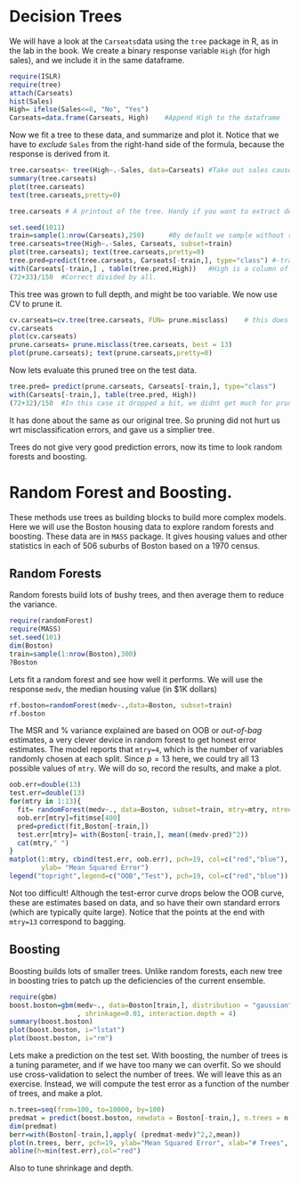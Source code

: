 
Decision Trees
==============================
We will have a look at the `Carseats`data using the `tree` package in R, as in the lab in the book.
We create a binary response variable `High` (for high sales), and we include it in the same dataframe.

```r
require(ISLR)
require(tree)
attach(Carseats)
hist(Sales)
High= ifelse(Sales<=8, "No", "Yes")
Carseats=data.frame(Carseats, High)    #Append High to the dataframe
```

Now we fit a tree to these data, and summarize and plot it. Notice that we have to _exclude_ `Sales` from the right-hand side of the formula, because the response is derived from it.

```r
tree.carseats<- tree(High~.-Sales, data=Carseats) #Take out sales cause is what we are predicting with "High".
summary(tree.carseats)
plot(tree.carseats)
text(tree.carseats,pretty=0)
```

```r
tree.carseats # A printout of the tree. Handy if you want to extract details for other purposes.
```

```r
set.seed(1011)
train=sample(1:nrow(Carseats),250)      #By default we sample without replacement.
tree.carseats=tree(High~.-Sales, Carseats, subset=train)
plot(tree.carseats); text(tree.carseats,pretty=0)
tree.pred=predict(tree.carseats, Carseats[-train,], type="class") #-train will leave our test observations, type="class" for labels
with(Carseats[-train,] , table(tree.pred,High))   #High is a column of Carseats, and we want the testing values
(72+33)/150  #Correct divided by all.
```
This tree was grown to full depth, and might be too variable. We now use CV to prune it.

```r
cv.carseats=cv.tree(tree.carseats, FUN= prune.misclass)    # this does cross validation
cv.carseats
plot(cv.carseats)
prune.carseats= prune.misclass(tree.carseats, best = 13)
plot(prune.carseats); text(prune.carseats,pretty=0)
```

Now lets evaluate this pruned tree on the test data.

```r
tree.pred= predict(prune.carseats, Carseats[-train,], type="class")
with(Carseats[-train,], table(tree.pred, High))
(72+32)/150  #In this case it dropped a bit, we didnt get much for pruning
```
It has done about the same as our original tree. So pruning did not hurt us wrt misclassification errors, and gave us a simplier tree.

Trees do not give very good prediction errors, now its time to look random forests and boosting.

Random Forest and Boosting.
===================================

These methods use trees as building blocks to build more complex models. Here we will use the Boston housing data to explore random forests and boosting. These data are in `MASS` package.
It gives housing values and other statistics in each of 506 suburbs of Boston based on a 1970 census.

Random Forests
------------
Random forests build lots of bushy trees, and then average them to reduce the variance.

```r
require(randomForest)
require(MASS)
set.seed(101)
dim(Boston)
train=sample(1:nrow(Boston),300)
?Boston
```
Lets fit a random forest and see how well it performs. We will use the response `medv`, the median housing value (in \$1K dollars)

```r
rf.boston=randomForest(medv~.,data=Boston, subset=train)
rf.boston
```
The MSR and % variance explained are based on OOB or _out-of-bag_ estimates, a very clever device in random forest to get honest error estimates. The model reports that `mtry=4`, which is the number of variables randomly chosen at each split. Since $p=13$ here, we could try all 13 possible values of `mtry`. We will do so, record the results, and make a plot.

```r
oob.err=double(13)
test.err=double(13)
for(mtry in 1:13){
  fit= randomForest(medv~., data=Boston, subset=train, mtry=mtry, ntree=400)
  oob.err[mtry]=fit$mse[400]
  pred=predict(fit,Boston[-train,])
  test.err[mtry]= with(Boston[-train,], mean((medv-pred)^2))
  cat(mtry," ")
}
matplot(1:mtry, cbind(test.err, oob.err), pch=19, col=c("red","blue"), type="b", 
        ylab= "Mean Squared Error")
legend("topright",legend=c("OOB","Test"), pch=19, col=c("red","blue"))
```

Not too difficult! Although the test-error curve drops below the OOB curve, these are estimates based on data, and so have their own standard errors (which are typically quite large). Notice that the points at the end with `mtry=13`
correspond to bagging.

Boosting
--------
Boosting builds lots of smaller trees. Unlike random forests, each new tree in boosting tries to patch up the deficiencies of the current ensemble.

```r
require(gbm)
boost.boston=gbm(medv~., data=Boston[train,], distribution = "gaussian", n.trees=10000
                 , shrinkage=0.01, interaction.depth = 4)
summary(boost.boston)
plot(boost.boston, i="lstat")
plot(boost.boston, i="rm")
```

Lets make a prediction on the test set. With boosting, the number of trees is a tuning parameter, and if we have too many we can overfit. So we should use cross-validation to select the number of trees. We will leave this as an exercise.
Instead, we will compute the test error as a function of the number of trees, and make a plot.

```r
n.trees=seq(from=100, to=10000, by=100)
predmat = predict(boost.boston, newdata = Boston[-train,], n.trees = n.trees)
dim(predmat)
berr=with(Boston[-train,],apply( (predmat-medv)^2,2,mean))
plot(n.trees, berr, pch=19, ylab="Mean Squared Error", xlab="# Trees", main= "Boosting Test Error")
abline(h=min(test.err),col="red")
```

Also to tune shrinkage and depth.